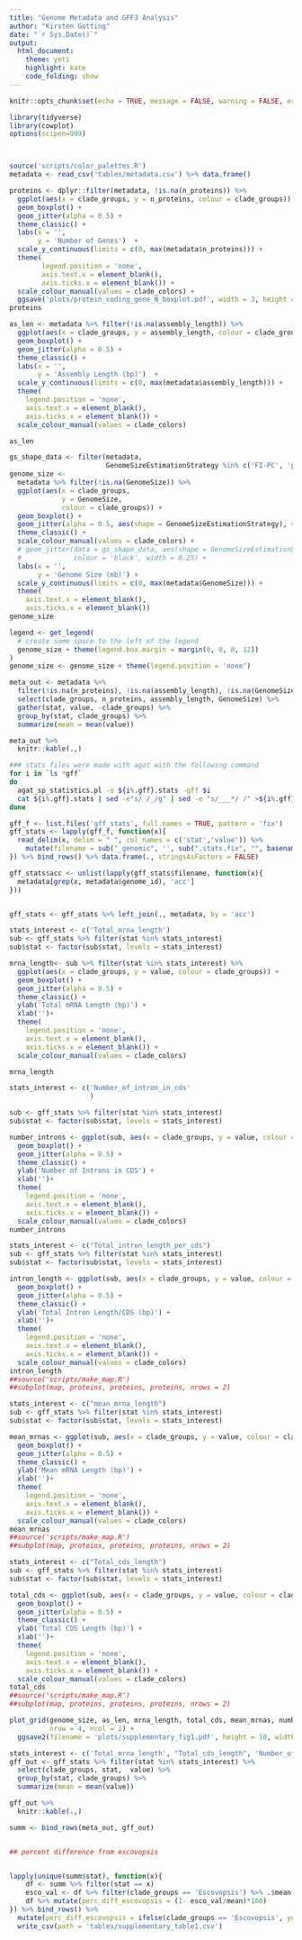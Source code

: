 ```yaml
---
title: "Genome Metadata and GFF3 Analysis"
author: "Kirsten Gotting"
date: "`r Sys.Date()`"
output:
  html_document:
    theme: yeti
    highlight: kate
    code_folding: show
---
```


```r
knitr::opts_chunk$set(echo = TRUE, message = FALSE, warning = FALSE, error = FALSE)
```



```r

library(tidyverse)
library(cowplot)
options(scipen=999)



source('scripts/color_palettes.R')
metadata <- read_csv('tables/metadata.csv') %>% data.frame()

proteins <- dplyr::filter(metadata, !is.na(n_proteins)) %>%
  ggplot(aes(x = clade_groups, y = n_proteins, colour = clade_groups)) + 
  geom_boxplot() + 
  geom_jitter(alpha = 0.5) +
  theme_classic() +
  labs(x = '', 
       y = 'Number of Genes')  +
  scale_y_continuous(limits = c(0, max(metadata$n_proteins))) +
  theme(
        legend.position = 'none',
        axis.text.x = element_blank(),
        axis.ticks.x = element_blank()) +
  scale_colour_manual(values = clade_colors) + 
  ggsave('plots/protein_coding_gene_N_boxplot.pdf', width = 3, height = 3)
proteins


```



```r
as_len <- metadata %>% filter(!is.na(assembly_length)) %>%
  ggplot(aes(x = clade_groups, y = assembly_length, colour = clade_groups)) + 
  geom_boxplot() + 
  geom_jitter(alpha = 0.5) +
  theme_classic() +
  labs(x = '', 
       y = 'Assembly Length (bp)')  +
  scale_y_continuous(limits = c(0, max(metadata$assembly_length))) +
  theme(
    legend.position = 'none',
    axis.text.x = element_blank(),
    axis.ticks.x = element_blank()) +
  scale_colour_manual(values = clade_colors) 

as_len
```

```r
gs_shape_data <- filter(metadata, 
                        GenomeSizeEstimationStrategy %in% c('FI-PC', 'pacbio'))
genome_size <- 
  metadata %>% filter(!is.na(GenomeSize)) %>%
  ggplot(aes(x = clade_groups, 
             y = GenomeSize, 
             colour = clade_groups)) + 
  geom_boxplot() + 
  geom_jitter(alpha = 0.5, aes(shape = GenomeSizeEstimationStrategy), size = 3) +
  theme_classic() +
  scale_colour_manual(values = clade_colors) +
  # geom_jitter(data = gs_shape_data, aes(shape = GenomeSizeEstimationStrategy),
  #             colour = 'black', width = 0.25) +
  labs(x = '', 
       y = 'Genome Size (mb)') +
  scale_y_continuous(limits = c(0, max(metadata$GenomeSize))) +
  theme(
    axis.text.x = element_blank(),
    axis.ticks.x = element_blank())
genome_size

legend <- get_legend(
  # create some space to the left of the legend
  genome_size + theme(legend.box.margin = margin(0, 0, 0, 12))
)
genome_size <- genome_size + theme(legend.position = 'none')

```


```r
meta_out <- metadata %>% 
  filter(!is.na(n_proteins), !is.na(assembly_length), !is.na(GenomeSize)) %>%
  select(clade_groups, n_proteins, assembly_length, GenomeSize) %>%
  gather(stat, value, -clade_groups) %>%
  group_by(stat, clade_groups) %>%
  summarize(mean = mean(value)) 

meta_out %>%
  knitr::kable(.,)
```


```bash
### stats files were made with agat with the following command
for i in `ls *gff`
do
  agat_sp_statistics.pl -o ${i%.gff}.stats -gff $i
  cat ${i%.gff}.stats | sed -e"s/ /_/g" | sed -e "s/___*/ /" >${i%.gff}.stats.fix
done
```



```r
gff_f <- list.files('gff_stats', full.names = TRUE, pattern = 'fix')
gff_stats <- lapply(gff_f, function(x){
  read_delim(x, delim = " ", col_names = c('stat','value')) %>% 
    mutate(filename = sub("_genomic", '', sub(".stats.fix", "", basename(x))))
}) %>% bind_rows() %>% data.frame(., stringsAsFactors = FALSE)

gff_stats$acc <- unlist(lapply(gff_stats$filename, function(x){
  metadata[grep(x, metadata$genome_id), 'acc']
}))


gff_stats <- gff_stats %>% left_join(., metadata, by = 'acc')

stats_interest <- c('Total_mrna_length')
sub <- gff_stats %>% filter(stat %in% stats_interest)
sub$stat <- factor(sub$stat, levels = stats_interest)

mrna_length<- sub %>% filter(stat %in% stats_interest) %>%
  ggplot(aes(x = clade_groups, y = value, colour = clade_groups)) + 
  geom_boxplot() + 
  geom_jitter(alpha = 0.5) +
  theme_classic() +
  ylab('Total mRNA Length (bp)') +
  xlab('')+
  theme(
    legend.position = 'none',
    axis.text.x = element_blank(),
    axis.ticks.x = element_blank()) +
  scale_colour_manual(values = clade_colors) 

mrna_length

```

```r
stats_interest <- c('Number_of_intron_in_cds'
                    )

sub <- gff_stats %>% filter(stat %in% stats_interest)
sub$stat <- factor(sub$stat, levels = stats_interest)

number_introns <- ggplot(sub, aes(x = clade_groups, y = value, colour = clade_groups)) + 
  geom_boxplot() + 
  geom_jitter(alpha = 0.5) +
  theme_classic() +
  ylab('Number of Introns in CDS') +
  xlab('')+
  theme(
    legend.position = 'none',
    axis.text.x = element_blank(),
    axis.ticks.x = element_blank()) +
  scale_colour_manual(values = clade_colors)
number_introns
```



```r
stats_interest <- c("Total_intron_length_per_cds")
sub <- gff_stats %>% filter(stat %in% stats_interest)
sub$stat <- factor(sub$stat, levels = stats_interest)

intron_length <- ggplot(sub, aes(x = clade_groups, y = value, colour = clade_groups)) + 
  geom_boxplot() + 
  geom_jitter(alpha = 0.5) +
  theme_classic() +
  ylab('Total Intron Length/CDS (bp)') +
  xlab('')+
  theme(
    legend.position = 'none',
    axis.text.x = element_blank(),
    axis.ticks.x = element_blank()) +
  scale_colour_manual(values = clade_colors)
intron_length
##source('scripts/make_map.R')
##subplot(map, proteins, proteins, proteins, nrows = 2) 
```




```r
stats_interest <- c("mean_mrna_length")
sub <- gff_stats %>% filter(stat %in% stats_interest)
sub$stat <- factor(sub$stat, levels = stats_interest)

mean_mrnas <- ggplot(sub, aes(x = clade_groups, y = value, colour = clade_groups)) + 
  geom_boxplot() + 
  geom_jitter(alpha = 0.5) +
  theme_classic() +
  ylab('Mean mRNA Length (bp)') +
  xlab('')+
  theme(
    legend.position = 'none',
    axis.text.x = element_blank(),
    axis.ticks.x = element_blank()) +
  scale_colour_manual(values = clade_colors)
mean_mrnas
##source('scripts/make_map.R')
##subplot(map, proteins, proteins, proteins, nrows = 2) 
```


```r
stats_interest <- c("Total_cds_length")
sub <- gff_stats %>% filter(stat %in% stats_interest)
sub$stat <- factor(sub$stat, levels = stats_interest)

total_cds <- ggplot(sub, aes(x = clade_groups, y = value, colour = clade_groups)) + 
  geom_boxplot() + 
  geom_jitter(alpha = 0.5) +
  theme_classic() +
  ylab('Total CDS Length (bp)') +
  xlab('')+
  theme(
    legend.position = 'none',
    axis.text.x = element_blank(),
    axis.ticks.x = element_blank()) +
  scale_colour_manual(values = clade_colors)
total_cds
##source('scripts/make_map.R')
##subplot(map, proteins, proteins, proteins, nrows = 2) 
```




```r
plot_grid(genome_size, as_len, mrna_length, total_cds, mean_mrnas, number_introns, intron_length, legend, labels = 'AUTO', label_size = 14,
          nrow = 4, ncol = 2) + 
  ggsave2(filename = 'plots/supplementary_fig1.pdf', height = 10, width = 10)

```

```r

stats_interest <- c('Total_mrna_length', "Total_cds_length", 'Number_of_intron_in_cds', 'Number_of_intron_in_cds', "Total_intron_length_per_cds", 'mean_mrna_length')
gff_out <- gff_stats %>% filter(stat %in% stats_interest) %>%
  select(clade_groups, stat,  value) %>%
  group_by(stat, clade_groups) %>%
  summarize(mean = mean(value)) 

gff_out %>%
  knitr::kable(.,)

```

```r

summ <- bind_rows(meta_out, gff_out)


## percent difference from escovopsis


lapply(unique(summ$stat), function(x){
    df <- summ %>% filter(stat == x)
    esco_val <- df %>% filter(clade_groups == 'Escovopsis') %>% .$mean
    df %>% mutate(perc_diff_escovopsis = (1- esco_val/mean)*100)
}) %>% bind_rows() %>%
  mutate(perc_diff_escovopsis = ifelse(clade_groups == 'Escovopsis', yes = NA, no = perc_diff_escovopsis)) %>%
  write_csv(path = 'tables/supplementary_table1.csv') 
 


```





